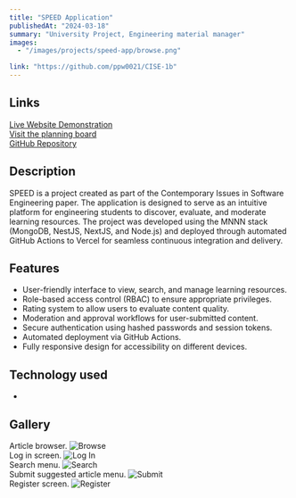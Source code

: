 ```yaml
---
title: "SPEED Application"
publishedAt: "2024-03-18"
summary: "University Project, Engineering material manager"
images:
  - "/images/projects/speed-app/browse.png"

link: "https://github.com/ppw0021/CISE-1b"
---
```


## Links
[Live Website Demonstration](https://speedfrontend.vercel.app/)  
[Visit the planning board](https://trello.com/b/gEbIFOev/cise-1b)  
[GitHub Repository](https://github.com/ppw0021/CISE-1b)

## Description

SPEED is a project created as part of the Contemporary Issues in Software Engineering paper. The application is designed to serve as an intuitive platform for engineering students to discover, evaluate, and moderate learning resources. The project was developed using the MNNN stack (MongoDB, NestJS, NextJS, and Node.js) and deployed through automated GitHub Actions to Vercel for seamless continuous integration and delivery.

## Features

- User-friendly interface to view, search, and manage learning resources.
- Role-based access control (RBAC) to ensure appropriate privileges.
- Rating system to allow users to evaluate content quality.
- Moderation and approval workflows for user-submitted content.
- Secure authentication using hashed passwords and session tokens.
- Automated deployment via GitHub Actions.
- Fully responsive design for accessibility on different devices.

## Technology used
- 

## Gallery
Article browser.
![Browse](/images/projects/speed-app/browse.png)  
Log in screen.
![Log In](/images/projects/speed-app/log-in.png)  
Search menu.
![Search](/images/projects/speed-app/search.png)  
Submit suggested article menu.
![Submit](/images/projects/speed-app/submit.png)  
Register screen.
![Register](/images/projects/speed-app/register.png)